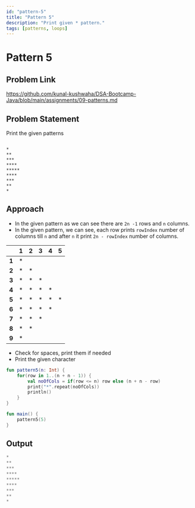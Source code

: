 ```yaml
---
id: "pattern-5"
title: "Pattern 5"
description: "Print given * pattern."
tags: [patterns, loops]
---
```




# Pattern 5

## Problem Link

https://github.com/kunal-kushwaha/DSA-Bootcamp-Java/blob/main/assignments/09-patterns.md

## Problem Statement

Print the given patterns

```text

*
**
***
****
*****
****
***
**
*

```
## Approach

- In the given pattern as we can see there are `2n -1` rows and `n` columns.
- In the given pattern, we can see, each row prints `rowIndex` number of columns till `n` and after `n` it print `2n - rowIndex` number of columns.

<TableWrapper rows="(2n - 1) = 9" cols="5">

|       	| **1** 	| **2** 	| **3** 	| **4** 	| **5** 	|
|:-----:	|:-----:	|:-----:	|:-----:	|:-----:	|:-----:	|
| **1** 	|   *   	|       	|       	|       	|       	|
| **2** 	|   *   	|   *   	|       	|       	|       	|
| **3** 	|   *   	|   *   	|   *   	|       	|       	|
| **4** 	|   *   	|   *   	|   *   	|   *   	|       	|
| **5** 	|   *   	|   *   	|   *   	|   *   	|   *   	|
| **6** 	|   *   	|   *   	|   *   	|   *   	|       	|
| **7** 	|   *   	|   *   	|   *   	|       	|       	|
| **8** 	|   *   	|   *   	|       	|       	|       	|
| **9** 	|   *   	|       	|       	|       	|       	|

</TableWrapper>

- Check for spaces, print them if needed
- Print the given character

<Tabs>
<TabItem value="kotlin" label="Kotlin">
<SolutionAuthor name="@msvhora"/>

```kt
fun pattern5(n: Int) {
    for(row in 1..(n + n - 1)) {
		val noOfCols = if(row <= n) row else (n + n - row)
        print("*".repeat(noOfCols))
        println()
    }
}

fun main() {	
    pattern5(5)
}
```
</TabItem>
</Tabs>

## Output

```kt
*
**
***
****
*****
****
***
**
*
```